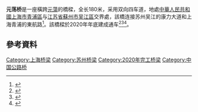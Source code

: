 '''元荡桥'''是一座橫跨[[元蕩|元蕩]]的橋樑，全长180米，采用双向四车道，地處[[中華人民共和國|中華人民共和國]][[上海市|上海市]][[青浦區|青浦區]]与[[江苏省|江苏省]][[蘇州市|蘇州市]][[吴江區|吴江區]]交界處，該橋连接苏州吴江的康力大道和上海青浦的東航路<ref>{{cite news |title=长三角一体化：连接青浦与吴江 元荡桥启动施工 |url=http://www.shanghai.gov.cn/nw2/nw2314/nw8750/nw13879/nw26288/u21aw1023691.html?id=DCB2010704E8D66E |publisher=上海市人民政府}}</ref>。該橋樑於2020年年底建成通车<ref>{{cite news |title=路通青吴，桥架元荡，串门少跑十几公里 |url=https://mzj.sh.gov.cn/lnb-xw/20201203/1d1fa460b7ab49bd848520ed0afbbfd5.html |accessdate=2021-06-27 |archive-date=2021-06-27 |archive-url=https://web.archive.org/web/20210627033222/https://mzj.sh.gov.cn/lnb-xw/20201203/1d1fa460b7ab49bd848520ed0afbbfd5.html }}</ref><ref>{{cite news |title=青浦区东航路改建工程元荡桥下部结构完工 9月底将通车 |url=http://sh.sina.com.cn/news/m/2020-07-15/detail-iivhvpwx5438699.shtml |publisher=中国新闻网}}</ref><ref>{{cite news |title=东航路9月底竣工，青浦至吴江交通将缩短10公里 |url=https://www.shqp.gov.cn/shqp/qpyw/20200730/670532.html |publisher=上海市青浦區政府微信公眾號 |accessdate=2020-08-02 |archive-date=2020-09-24 |archive-url=https://web.archive.org/web/20200924192634/https://www.shqp.gov.cn/shqp/qpyw/20200730/670532.html |dead-url=no }}</ref>。

== 參考資料 ==
{{Reflist|2}}

[[Category:上海桥梁|Category:上海桥梁]]
[[Category:苏州桥梁|Category:苏州桥梁]]
[[Category:2020年完工桥梁|Category:2020年完工桥梁]]
[[Category:中国公路桥|Category:中国公路桥]]